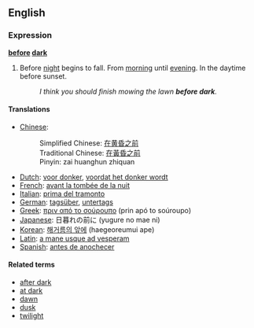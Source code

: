 ==English==
===Expression===
'''[[before]] [[dark]]'''
#Before [[night]] begins to fall.  From [[morning]] until [[evening]]. In the daytime before sunset.
#:''I think you should finish mowing the lawn '''before dark'''.''

==== Translations ====
*[[Chinese]]: 
*:Simplified Chinese: [[在黄昏之前]]
*:Traditional Chinese: [[在黃昏之前]]
*:Pinyin: zai huanghun zhiquan
*[[Dutch]]: [[voor donker]], [[voordat het donker wordt]]
*[[French]]: [[avant la tombée de la nuit]]
*[[Italian]]: [[prima del tramonto]]
*[[German]]: [[tagsüber]], [[untertags]]
*[[Greek]]: [[πριν από το σούρουπο]] (prin apó to soúroupo)
*[[Japanese]]: 日暮れの前に (yugure no mae ni)
*[[Korean]]: [[해거름의 앞에]] (haegeoreumui ape)
*[[Latin]]: [[a mane usque ad vesperam]]
*[[Spanish]]: [[antes de anochecer]]

==== Related terms ====

*[[after dark]]
*[[at dark]]
*[[dawn]]
*[[dusk]]
*[[twilight]]
